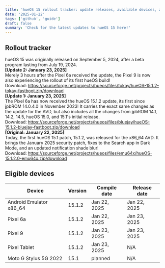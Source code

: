 ```yaml
--- 
title: 'hueOS 15 rollout tracker: update releases, available devices, and more! (updated 25/01/2025)'
date: '2025-01-22'
tags: ['github', 'guide']
draft: false
summary: 'Check for the latest updates to hueOS 15 here!'
---
```

## Rollout tracker

hueOS 15 was originally released on September 5, 2024, after a beta program lasting from July 19, 2024.<br>
<b>[Update 2: January 23, 2025]</b></br>
Merely 3 hours after the Pixel 6a received the update, the Pixel 9 is now also experiencing the rollout of its first hueOS build!<br>
Download: https://sourceforge.net/projects/hueos/files/tokay/hueOS-15.1.2-tokay-fastboot.zip/download<br>
<b>[Update 1: January 23, 2025]</b><br>
The Pixel 6a has now received the hueOS 15.1.2 update, its first since jpbROM 14.0.4.0 in November 2023!
It carries the exact same changes as the update for the AVD, but also includes all the changes from jpbROM 14.1, 14.2, 14.5, hueOS 15.0, and 15.1's initial release.<br>
Download: https://sourceforge.net/projects/hueos/files/bluejay/hueOS-15.1.2-bluejay-fastboot.zip/download<br>
<b>[Original: January 22, 2025]</b><br>
Today, the first hueOS 15.1 patch, 15.1.2, was released for the x86_64 AVD.
It brings the January 2025 security patch, fixes to the Search app in Dark Mode, and an updated notification shade blur!<br>
Download: https://sourceforge.net/projects/hueos/files/emu64x/hueOS-15.1.2.0-emu64x.zip/download

## Eligible devices
| Device   | Version  | Compile date  | Release date  |
|---|---|---|---|
| Android Emulator x86_64  | 15.1.2  | Jan 22, 2025  | Jan 22, 2025  |
| Pixel 6a  | 15.1.2  | Jan 22, 2025  | Jan 23, 2025  |
| Pixel 9  | 15.1.2  | Jan 23, 2025  | Jan 23, 2025  |
| Pixel Tablet | 15.1.2 | Jan 23, 2025 | N/A |
| Moto G Stylus 5G 2022 | 15.1 | planned | N/A |
